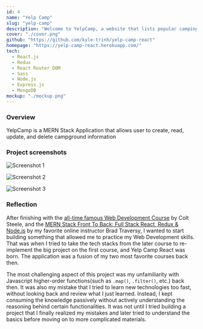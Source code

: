 ```yaml
---
id: 4
name: "Yelp Camp"
slug: "yelp-camp"
description: "Welcome to YelpCamp, a website that lists popular camping site for you to discover. It also allows you to rate and comment on a particular camp site!"
cover: "./cover.png"
github: "https://github.com/kyle-trinh/yelp-camp-react"
homepage: "https://yelp-camp-react.herokuapp.com/"
tech:
  - React.js
  - Redux
  - React Router DOM
  - Sass
  - Node.js
  - Express.js
  - MongoDB
mockup: "./mockup.png"
---
```


### Overview

YelpCamp is a MERN Stack Application that allows user to create, read, update, and delete campground information

### Project screenshots

![Screenshot 1](/photo1.png)

![Screenshot 2](/photo2.png)

![Screenshot 3](/photo3.png)

### Reflection

After finishing with the <a href="https://www.udemy.com/course/the-web-developer-bootcamp/">all-time famous Web Development Course</a> by Colt Steele, and the <a href="https://www.udemy.com/course/mern-stack-front-to-back/">MERN Stack Front To Back: Full Stack React, Redux & Node.js</a> by my favorite online instructor Brad Traversy, I wanted to start building something that allowed me to practice my Web Development skills. That was when I tried to take the tech stacks from the later course to re-implement the big project on the first course, and Yelp Camp React was born. The application was a fusion of my two most favorite courses back then.

The most challenging aspect of this project was my unfamiliarity with Javascript higher-order functions(such as `.map()`, `.filter()`, etc.) back then. It was also my mistake that I tried to learn new technologies too fast, without looking back and review what I just learned. Instead, I kept consuming the knowledge passively without actively understanding the reasoning behind certain functionalities. It was not until I tried building a project that I finally realized my mistakes and later tried to understand the basics before moving on to more complicated materials.
